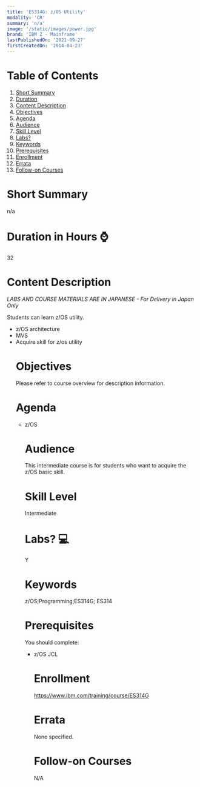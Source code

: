 ```yaml
---
title: 'ES314G: z/OS Utility'
modality: 'CR'
summary: 'n/a'
image: '/static/images/power.jpg'
brand: 'IBM Z - Mainframe'
lastPublishedOn: '2021-09-27'
firstCreatedOn: '2014-04-23'
---
```

# Table of Contents
1.  [Short Summary](#short-summary)
2.  [Duration](#duration-in-hours-)
3.  [Content Description](#content-description)
4.  [Objectives](#objectives)
5.  [Agenda](#agenda)
6.  [Audience](#audience)
7.  [Skill Level](#skill-level)
8.  [Labs?](#labs-)
9.  [Keywords](#keywords)
10. [Prerequisites](#prerequisites)
11. [Enrollment](#enrollment)
12. [Errata](#errata)
13. [Follow-on Courses](#follow-on-courses)

# Short Summary
n/a

# Duration in Hours ⌚
32

# Content Description
<p><em>LABS AND COURSE MATERIALS ARE IN JAPANESE - For Delivery in Japan Only</em></p>

<p>Students can learn z/OS utility.</p>

<ul />
	<li />z/OS architecture
	<li />MVS
	<li />Acquire skill for z/os utility


# Objectives
<p>Please refer to course overview for description information.</p>

# Agenda
<ul /><li />z/OS

# Audience
<p>This intermediate course is for students who want to acquire the z/OS basic skill.</p>

# Skill Level
Intermediate        

# Labs? 💻
Y

# Keywords
z/OS;Programming;ES314G; ES314

# Prerequisites
<p>You should complete:</p>

<ul />
	<li />z/OS JCL


# Enrollment
https://www.ibm.com/training/course/ES314G

# Errata
None specified.

# Follow-on Courses
N/A

